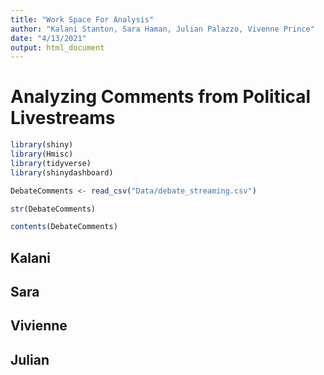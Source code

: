 ```yaml
---
title: "Work Space For Analysis"
author: "Kalani Stanton, Sara Haman, Julian Palazzo, Vivenne Prince"
date: "4/13/2021"
output: html_document
---
```


# Analyzing Comments from Political Livestreams

```r
library(shiny)
library(Hmisc)
library(tidyverse)
library(shinydashboard)
```



```r
DebateComments <- read_csv("Data/debate_streaming.csv")

str(DebateComments)
```

```r
contents(DebateComments)
```

## Kalani

## Sara

## Vivienne

## Julian